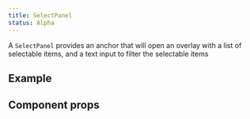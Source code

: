 ```yaml
---
title: SelectPanel
status: Alpha
---
```


A `SelectPanel` provides an anchor that will open an overlay with a list of selectable items, and a text input to filter the selectable items

## Example

## Component props
